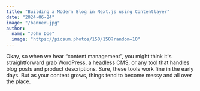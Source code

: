 ```yaml
---
title: "Building a Modern Blog in Next.js using Contentlayer"
date: "2024-06-24"
image: "/banner.jpg"
author:
  name: "John Doe"
  image: "https://picsum.photos/150/150?random=10"
---
```


Okay, so when we hear “content management”, you might think it's straightforward grab WordPress, a headless CMS, or any tool that handles blog posts and product descriptions. Sure, these tools work fine in the early days. But as your content grows, things tend to become messy and all over the place.

<AlertButton />

